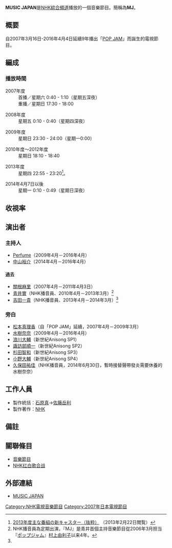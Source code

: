 '''MUSIC JAPAN'''是[[NHK綜合頻道|NHK綜合頻道]]播放的一個音樂節目。簡稱為'''MJ'''。

== 概要 ==
自2007年3月16日-2016年4月4日延續9年播出「[[POP_JAM|POP JAM]]」而誕生的電視節目。

== 編成 ==
=== 播放時間 ===
; 2007年度
: 首播／星期六 0:40 - 1:10（星期五深夜）
: 重播／星期日 17:30 - 18:00

; 2008年度
: 星期五 0:10 - 0:40（星期四深夜）

; 2009年度
: 星期日 23:30 - 24:00（星期一0:00）

; 2010年度～2012年度
: 星期日 18:10 - 18:40

; 2013年度
: 星期四 22:55 - 23:20<ref name="MJ2013">[http://www.nhk.or.jp/pr/keiei/otherpress/pdf/20130205.pdf 2013年度主な番組の新キャスター（抜粋）] {{Wayback|url=http://www.nhk.or.jp/pr/keiei/otherpress/pdf/20130205.pdf |date=20200820212939 }}（2013年2月22日閲覧）</ref>。

; 2014年4月7日以後
: 星期一 0:10 - 0:49（星期日深夜）

== 收視率 ==

== 演出者 ==
=== 主持人 ===
* [[Perfume_(日本音乐团体)|Perfume]]（2009年4月－2016年4月）
* [[中山裕介|中山裕介]]（2014年4月－2016年4月）

==== 過去 ====
* [[關根麻里|關根麻里]]（2007年4月－2011年4月3日）
* [[青井實|青井實]]（NHK播音員、2010年4月－2013年3月）<ref>NHK播音員為定期出演，『MJ』是青井首個主持音樂節目從2006年3月担当『[[ポップジャム|ポップジャム]]』[[村上由利子|村上由利子]]以来4年。</ref>
* [[吉田一貴|吉田一貴]]（NHK播音員、2013年4月－2014年3月）<ref name="MJ2013"/>

=== 旁白 ===
* [[松本真理香|松本真理香]]（自「POP JAM」延續，2007年4月－2009年3月）
* [[水樹奈奈|水樹奈奈]]（2009年4月－2016年4月）
* [[浪川大輔|浪川大輔]]（新世紀Anisong SP1）
* [[諏訪部順一|諏訪部順一]]（新世紀Anisong SP2）
* [[杉田智和|杉田智和]]（新世紀Anisong SP3）
* [[小野大輔|小野大輔]]（新世紀Anisong SP4）
* [[久保田祐佳|久保田祐佳]]（NHK播音員，2014年6月30日，暫時接替聲帶發炎需要休養的水樹奈奈）

== 工作人員 ==
* 製作統括：[[石原真|石原真]]→[[佐藤岳利|佐藤岳利]]
* 製作著作：[[NHK|NHK]]

== 備註 ==
{{Reflist}}

== 關聯條目 ==
* [[音樂節目|音樂節目]]
* [[NHK红白歌合战|NHK红白歌合战]]

== 外部連結 ==
* {{ja}} [http://www.nhk.or.jp/mj/ MUSIC JAPAN] {{Wayback|url=http://www.nhk.or.jp/mj/ |date=20180131195815 }}


{{Perfume}}
{{水樹奈奈}}

[[Category:NHK電視音樂節目|Category:NHK電視音樂節目]]
[[Category:2007年日本電視節目|Category:2007年日本電視節目]]
